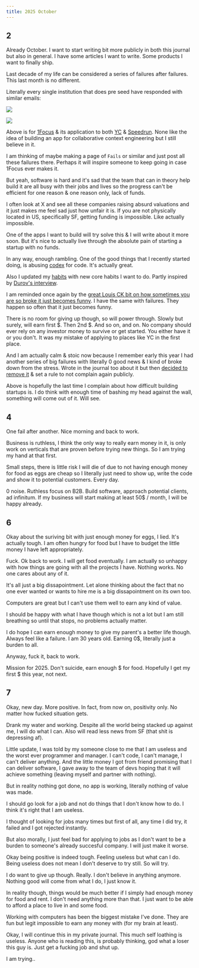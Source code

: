 ```yaml
---
title: 2025 October
---
```


## 2

Already October. I want to start writing bit more publicly in both this journal but also in general. I have some articles I want to write. Some products I want to finally ship.

Last decade of my life can be considered a series of failures after failures. This last month is no different.

Literally every single institution that does pre seed have responded with similar emails:

![](https://raw.githubusercontent.com/nikitavoloboev/media/main/nikiv/25-oct/speedrun-fail.png)

![](https://raw.githubusercontent.com/nikitavoloboev/media/main/nikiv/25-oct/yc-fail.png)

Above is for [1Focus](https://1focus.ai) & its application to both [YC](https://www.ycombinator.com) & [Speedrun](https://speedrun.a16z.com). None like the idea of building an app for collaborative context engineering but I still believe in it.

I am thinking of maybe making a page of `Fails` or similar and just post all these failures there. Perhaps it will inspire someone to keep going in case 1Focus ever makes it.

But yeah, software is hard and it's sad that the team that can in theory help build it are all busy with their jobs and lives so the progress can't be efficient for one reason & one reason only, lack of funds.

I often look at X and see all these companies raising absurd valuations and it just makes me feel sad just how unfair it is. If you are not physically located in US, specifically SF, getting funding is impossible. Like actually impossible.

One of the apps I want to build will try solve this & I will write about it more soon. But it's nice to actually live through the absolute pain of starting a startup with no funds.

In any way, enough rambling. One of the good things that I recently started doing, is abusing [codex](https://github.com/openai/codex) for code. It's actually great.

Also I updated my [habits](/habits) with new core habits I want to do. Partly inspired by [Durov's interview](https://www.youtube.com/watch?v=qjPH9njnaVU).

I am reminded once again by the [great Louis CK bit on how sometimes you are so broke it just becomes funny](https://www.youtube.com/watch?v=Y_-1l_SlA7c). I have the same with failures. They happen so often that it just becomes funny.

There is no room for giving up though, so will power through. Slowly but surely, will earn first $. Then 2nd $. And so on, and on. No company should ever rely on any investor money to survive or get started. You either have it or you don't. It was my mistake of applying to places like YC in the first place.

And I am actually calm & stoic now because I remember early this year I had another series of big failures with literally 0 good news & I kind of broke down from the stress. Wrote in the journal too about it but then [decided to remove it](https://github.com/nikitavoloboev/nikiv/commit/adec6fd05c23306a8e8f76398b42208816e4e932) & set a rule to not complain again publicly.

Above is hopefully the last time I complain about how difficult building startups is. I do think with enough time of bashing my head against the wall, something will come out of it. Will see.

## 4

One fail after another. Nice morning and back to work.

Business is ruthless, I think the only way to really earn money in it, is only work on verticals that are proven before trying new things. So I am trying my hand at that first.

Small steps, there is little risk I will die of due to not having enough money for food as eggs are cheap so I literally just need to show up, write the code and show it to potential customers. Every day.

0 noise. Ruthless focus on B2B. Build software, approach potential clients, ad infinitum. If my business will start making at least 50$ / month, I will be happy already.

## 6

Okay about the suriving bit with just enough money for eggs, I lied. It's actually tough. I am often hungry for food but I have to budget the little money I have left appropriately.

Fuck. Ok back to work. I will get food eventually. I am actually so unhappy with how things are going with all the projects I have. Nothing works. No one cares about any of it.

It's all just a big dissapointment. Let alone thinking about the fact that no one ever wanted or wants to hire me is a big dissapointment on its own too.

Computers are great but I can't use them well to earn any kind of value.

I should be happy with what I have though which is not a lot but I am still breathing so until that stops, no problems actually matter.

I do hope I can earn enough money to give my parent's a better life though. Always feel like a failure. I am 30 years old. Earning 0$, literally just a burden to all.

Anyway, fuck it, back to work.

Mission for 2025. Don't suicide, earn enough $ for food. Hopefully I get my first $ this year, not next.

## 7

Okay, new day. More positive. In fact, from now on, positivity only. No matter how fucked situation gets.

Drank my water and working. Despite all the world being stacked up against me, I will do what I can. Also will read less news from SF (that shit is depressing af).

Little update, I was told by my someone close to me that I am useless and the worst ever programmer and manager. I can't code, I can't manage, I can't deliver anything. And the little money I got from friend promising that I can deliver software, I gave away to the team of devs hoping that it will achieve something (leaving myself and partner with nothing).

But in reality nothing got done, no app is working, literally nothing of value was made.

I should go look for a job and not do things that I don't know how to do. I think it's right that I am useless.

I thought of looking for jobs many times but first of all, any time I did try, it failed and I got rejected instantly.

But also morally, I just feel bad for applying to jobs as I don't want to be a burden to someone's already succesful company. I will just make it worse.

Okay being positive is indeed tough. Feeling useless but what can I do. Being useless does not mean I don't deserve to try still. So will try.

I do want to give up though. Really. I don't believe in anything anymore. Nothing good will come from what I do, I just know it.

In reality though, things would be much better if I simply had enough money for food and rent. I don't need anything more than that. I just want to be able to afford a place to live in and some food.

Working with computers has been the biggest mistake I've done. They are fun but legit impossible to earn any money with (for my brain at least).

Okay, I will continue this in my private journal. This much self loathing is useless. Anyone who is reading this, is probably thinking, god what a loser this guy is. Just get a fucking job and shut up.

I am trying..
